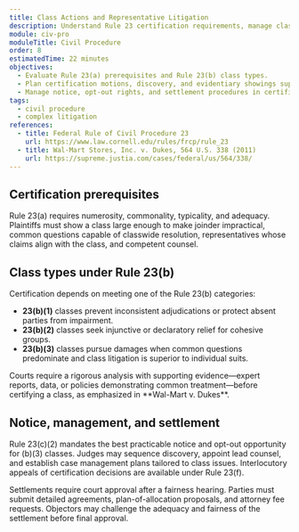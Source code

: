 ```yaml
---
title: Class Actions and Representative Litigation
description: Understand Rule 23 certification requirements, manage class litigation, and navigate settlement approval.
module: civ-pro
moduleTitle: Civil Procedure
order: 8
estimatedTime: 22 minutes
objectives:
  - Evaluate Rule 23(a) prerequisites and Rule 23(b) class types.
  - Plan certification motions, discovery, and evidentiary showings supporting commonality and predominance.
  - Manage notice, opt-out rights, and settlement procedures in certified classes.
tags:
  - civil procedure
  - complex litigation
references:
  - title: Federal Rule of Civil Procedure 23
    url: https://www.law.cornell.edu/rules/frcp/rule_23
  - title: Wal-Mart Stores, Inc. v. Dukes, 564 U.S. 338 (2011)
    url: https://supreme.justia.com/cases/federal/us/564/338/
---
```

## Certification prerequisites

Rule 23(a) requires numerosity, commonality, typicality, and adequacy. Plaintiffs must show a class large enough to make joinder impractical, common questions capable of classwide resolution, representatives whose claims align with the class, and competent counsel.

## Class types under Rule 23(b)

Certification depends on meeting one of the Rule 23(b) categories:

- **23(b)(1)** classes prevent inconsistent adjudications or protect absent parties from impairment.
- **23(b)(2)** classes seek injunctive or declaratory relief for cohesive groups.
- **23(b)(3)** classes pursue damages when common questions predominate and class litigation is superior to individual suits.

<Callout kind="info" title="Evidentiary burdens">
  Courts require a rigorous analysis with supporting evidence—expert reports, data, or policies demonstrating common treatment—before certifying a class, as emphasized in **Wal-Mart v. Dukes**.
</Callout>

## Notice, management, and settlement

Rule 23(c)(2) mandates the best practicable notice and opt-out opportunity for (b)(3) classes. Judges may sequence discovery, appoint lead counsel, and establish case management plans tailored to class issues. Interlocutory appeals of certification decisions are available under Rule 23(f).

Settlements require court approval after a fairness hearing. Parties must submit detailed agreements, plan-of-allocation proposals, and attorney fee requests. Objectors may challenge the adequacy and fairness of the settlement before final approval.
